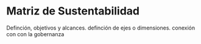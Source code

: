 
# Matriz de Sustentabilidad

Definción, objetivos y alcances. definción de ejes o dimensiones. conexión con con la gobernanza 